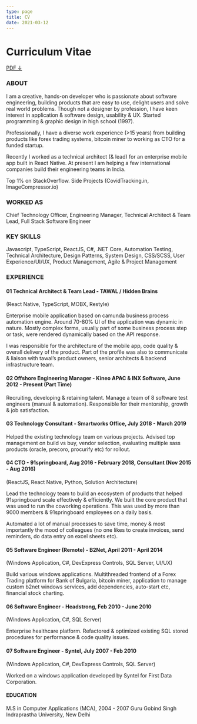 ```yaml
---
type: page
title: CV
date: 2021-03-12
---
```



<Head>
  <title>Curriculum Vitae</title>
</Head>

# Curriculum Vitae

[PDF ↓](https://drive.google.com/file/d/1sQDw7yPKnw6w9mdmjDLsWytEKajEa14G/view?usp=sharing)
### ABOUT

I am a creative, hands-on developer who is passionate about software engineering, building products that are easy to use, delight users and solve real world problems. Though not a designer by profession, I have keen interest in application & software design, usability & UX.
Started programming & graphic design in high school (1997).

Professionally, I have a diverse work experience (>15 years) from building products like forex trading systems, bitcoin miner to working as CTO for a funded startup.

Recently I worked as a technical architect (& lead) for an enterprise mobile app built in React Native. At present I am helping a few international companies build their engineering teams in India.

Top 1% on StackOverflow. Side Projects (CovidTracking.in, ImageCompressor.io)

### WORKED AS
Chief Technology Officer, Engineering Manager, Technical Architect & Team Lead, Full Stack Software Engineer

### KEY SKILLS

Javascript, TypeScript, ReactJS, C#, .NET Core, Automation Testing, Technical Architecture, Design Patterns, System Design, CSS/SCSS, User Experience/UI/UX,
Product Management, Agile & Project Management

### EXPERIENCE

#### 01 Technical Architect & Team Lead - TAWAL / Hidden Brains
(React Native, TypeScript,  MOBX, Restyle)

Enterprise mobile application based on camunda business process automation engine. Around 70-80% UI of the application was dynamic in nature. Mostly complex forms, usually part of some business process step or task, were rendered dynamically based on the API response. 

I was responsible for the architecture of the mobile app, code quality & overall delivery of the product. Part of the profile was also to communicate & liaison with tawal’s product owners, senior architects & backend infrastructure team.

#### 02 Offshore Engineering Manager - Kineo APAC & INX Software, June 2012 - Present (Part Time)
 
Recruiting, developing & retaining talent. Manage a team of 8 software test engineers (manual & automation). Responsible for their mentorship, growth & job satisfaction. 

#### 03 Technology Consultant - Smartworks Office, July 2018 - March 2019

Helped the existing technology team on various projects. Advised top management on build vs buy, vendor selection, evaluating multiple sass products (oracle, precoro, procurify etc)  for rollout.

#### 04 CTO - 91springboard, Aug 2016 - February 2018, Consultant (Nov 2015 - Aug 2016)

(ReactJS, React Native, Python, Solution Architecture)

Lead the technology team to build an ecosystem of products that helped 91springboard scale effectively & efficiently. We built the core product that was used to run the coworking operations. This was used by more than 9000 members & 91springboard employees on a daily basis.

Automated a lot of manual processes to save time, money & most importantly the mood of colleagues (no one likes to create invoices, send reminders, do data entry on excel sheets etc). 

#### 05 Software Engineer (Remote) - B2Net, April 2011 - April 2014
(Windows Application, C#, DevExpress Controls, SQL Server, UI/UX)

Build various windows applications. Multithreaded frontend of a Forex Trading platform for Bank of Bulgaria, bitcoin miner, application to manage custom b2net windows services, add dependencies, auto-start etc, financial stock charting. 

#### 06 Software Engineer - Headstrong, Feb 2010 - June 2010
(Windows Application, C#, SQL Server)

Enterprise healthcare platform. Refactored & optimized existing SQL stored procedures for performance & code quality issues.

#### 07 Software Engineer - Syntel, July 2007 - Feb 2010
(Windows Application, C#, DevExpress Controls, SQL Server)

Worked on a windows application developed by Syntel for First Data Corporation.

#### EDUCATION

M.S in Computer Applications (MCA), 2004 - 2007
Guru Gobind Singh Indraprastha University, New Delhi

